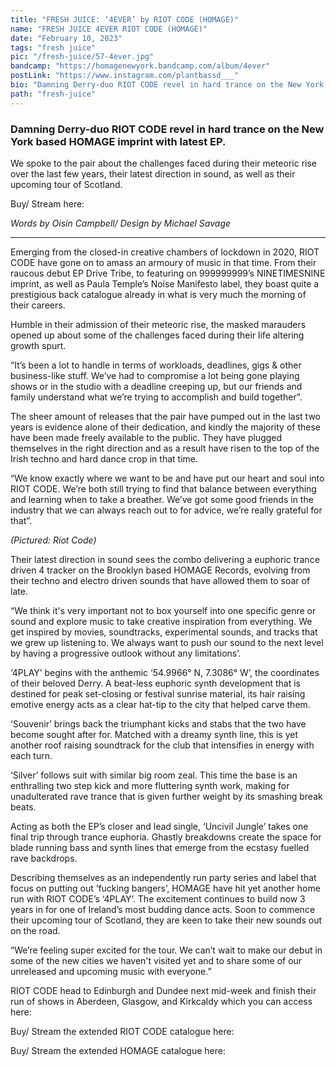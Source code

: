 ---
title: "FRESH JUICE: ‘4EVER’ by RIOT CODE (HOMAGE)"
name: "FRESH JUICE 4EVER RIOT CODE (HOMAGE)"
date: "February 10, 2023"
tags: "fresh juice"
pic: "/fresh-juice/57-4ever.jpg"
bandcamp: "https://homagenewyork.bandcamp.com/album/4ever"
postLink: "https://www.instagram.com/plantbassd___"
bio: "Damning Derry-duo RIOT CODE revel in hard trance on the New York based HOMAGE imprint with latest EP. "
path: "fresh-juice"
---

### Damning Derry-duo RIOT CODE revel in hard trance on the New York based HOMAGE imprint with latest EP.

We spoke to the pair about the challenges faced during their meteoric rise over the last few years, their latest direction in sound, as well as their upcoming tour of Scotland.

Buy/ Stream here: <HoverLink url="homagenewyork.bandcamp.com/album/4ever" name="4EVER | RIOT CODE | HOMAGE" inline external />

<Picture src="/fresh-juice/57-art.jpg" alt="4ever album art" size={1200} />
<p className="smallText">
  <i>Words by Oisín Campbell/ Design by Michael Savage</i>
</p>

<hr />

Emerging from the closed-in creative chambers of lockdown in 2020, RIOT CODE have gone on to amass an armoury of music in that time. From their raucous debut EP Drive Tribe, to featuring on 999999999’s NINETIMESNINE imprint, as well as Paula Temple’s Noise Manifesto label, they boast quite a prestigious back catalogue already in what is very much the morning of their careers.

Humble in their admission of their meteoric rise, the masked marauders opened up about some of the challenges faced during their life altering growth spurt.

“It’s been a lot to handle in terms of workloads, deadlines, gigs & other business-like stuff. We’ve had to compromise a lot being gone playing shows or in the studio with a deadline creeping up, but our friends and family understand what we’re trying to accomplish and build together”.

The sheer amount of releases that the pair have pumped out in the last two years is evidence alone of their dedication, and kindly the majority of these have been made freely available to the public. They have plugged themselves in the right direction and as a result have risen to the top of the Irish techno and hard dance crop in that time.

“We know exactly where we want to be and have put our heart and soul into RIOT CODE. We’re both still trying to find that balance between everything and learning when to take a breather. We’ve got some good friends in the industry that we can always reach out to for advice, we’re really grateful for that”.

<Picture src="/fresh-juice/57-cover.jpg" alt="Riot Code duo cover pic" size={1200} />
<i className="smallText">(Pictured: Riot Code)</i>

Their latest direction in sound sees the combo delivering a euphoric trance driven 4 tracker on the Brooklyn based HOMAGE Records, evolving from their techno and electro driven sounds that have allowed them to soar of late.

“We think it's very important not to box yourself into one specific genre or sound and explore music to take creative inspiration from everything. We get inspired by movies, soundtracks, experimental sounds, and tracks that we grew up listening to. We always want to push our sound to the next level by having a progressive outlook without any limitations’.

‘4PLAY’ begins with the anthemic ‘54.9966° N, 7.3086° W’, the coordinates of their beloved Derry. A beat-less euphoric synth development that is destined for peak set-closing or festival sunrise material, its hair raising emotive energy acts as a clear hat-tip to the city that helped carve them.

<Picture src="/fresh-juice/57-riot.jpg" alt="Riot Code edited pic" size={1200} />

‘Souvenir’ brings back the triumphant kicks and stabs that the two have become sought after for. Matched with a dreamy synth line, this is yet another roof raising soundtrack for the club that intensifies in energy with each turn.

‘Silver’ follows suit with similar big room zeal. This time the base is an enthralling two step kick and more fluttering synth work, making for unadulterated rave trance that is given further weight by its smashing break beats.

Acting as both the EP’s closer and lead single, ‘Uncivil Jungle’ takes one final trip through trance euphoria. Ghastly breakdowns create the space for blade running bass and synth lines that emerge from the ecstasy fuelled rave backdrops.

Describing themselves as an independently run party series and label that focus on putting out ‘fucking bangers’, HOMAGE have hit yet another home run with RIOT CODE’s ‘4PLAY’.
The excitement continues to build now 3 years in for one of Ireland’s most budding dance acts. Soon to commence their upcoming tour of Scotland, they are keen to take their new sounds out on the road.

“We’re feeling super excited for the tour. We can’t wait to make our debut in some of the new cities we haven't visited yet and to share some of our unreleased and upcoming music with everyone.”

RIOT CODE head to Edinburgh and Dundee next mid-week and finish their run of shows in Aberdeen, Glasgow, and Kirkcaldy which you can access here: <HoverLink url="ra.co/dj/riotcode/tour-dates" name="Tour Dates & Tickets - RIOT CODE" inline external />

Buy/ Stream the extended RIOT CODE catalogue here: <HoverLink url="riotcode.bandcamp.com/" name="Riot Code" inline external />

Buy/ Stream the extended HOMAGE catalogue here: <HoverLink url="homagenewyork.bandcamp.com/" name="HOMAGE" inline external />
